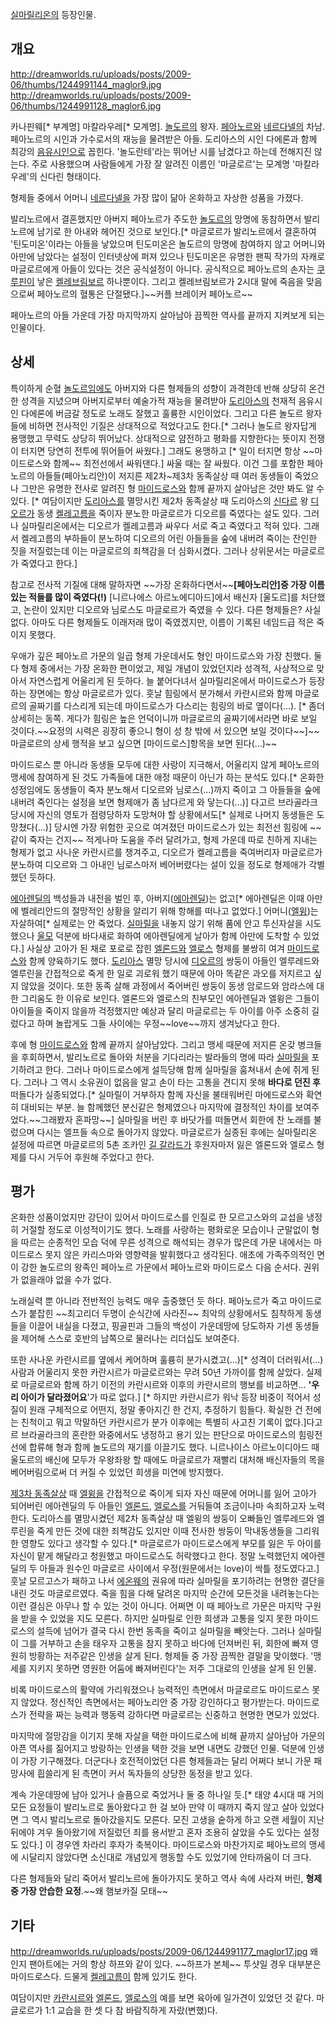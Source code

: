 [[실마릴리온]]의 등장인물. 

== 개요 ==
http://dreamworlds.ru/uploads/posts/2009-06/thumbs/1244991144_maglor9.jpg 
http://dreamworlds.ru/uploads/posts/2009-06/thumbs/1244991128_maglor6.jpg

카나핀웨[* 부계명] 마칼라우레[* 모계명]. [[놀도르]]의 왕자. [[페아노르]]와 [[네르다넬]]의 차남. 페아노르의 시인과 가수로서의 재능을 물려받은 아들. 도리아스의 시인 다에론과 함께 최강의 [[음유시인]]으로 꼽힌다. '놀도란테'라는 뛰어난 시를 남겼다고 하는데 전해지진 않는다. 주로 사용했으며 사람들에게 가장 잘 알려진 이름인 '마글로르'는 모계명 '마칼라우레'의 신다린 형태이다.

형제들 중에서 어머니 [[네르다넬]]을 가장 많이 닮아 온화하고 자상한 성품을 가졌다.

발리노르에서 결혼했지만 아버지 페아노르가 주도한 [[놀도르]]의 망명에 동참하면서 발리노르에 남기로 한 아내와 헤어진 것으로 보인다.[* 마글로르가 발리노르에서 결혼하여 '틴도미온'이라는 아들을 낳았으며 틴도미온은 놀도르의 망명에 참여하지 않고 어머니와 아만에 남았다는 설정이 인터넷상에 퍼져 있으나 틴도미온은 유명한 팬픽 작가의 자캐로 마글로르에게 아들이 있다는 것은 공식설정이 아니다. 공식적으로 페아노르의 손자는 [[쿠루핀]]이 낳은 [[켈레브림보르]] 하나뿐이다. 그리고 켈레브림보르가 2시대 말에 죽음을 맞음으로써 페아노르의 혈통은 단절됐다.]~~커플 브레이커 페아노르~~

페아노르의 아들 가운데 가장 마지막까지 살아남아 끔찍한 역사를 끝까지 지켜보게 되는 인물이다.  

== 상세 ==
특이하게 순혈 [[놀도르]]임에도 아버지와 다른 형제들의 성향이 과격한데 반해 상당히 온건한 성격을 지녔으며 아버지로부터 예술가적 재능을 물려받아 [[도리아스]]의 천재적 음유시인 다에론에 버금갈 정도로 노래도 잘했고 훌륭한 시인이었다. 그리고 다른 놀도르 왕자들에 비하면 전사적인 기질은 상대적으로 적었다고도 한다.[* 그러나 놀도르 왕자답게 용맹했고 무력도 상당히 뛰어났다. 상대적으로 얌전하고 평화를 지향한다는 뜻이지 전쟁이 터지면 당연히 전투에 뛰어들어 싸웠다.]  그래도 용맹하고 [* 일이 터지면 항상 ~~마이드로스와 함께~~ 최전선에서 싸워댄다.] 싸울 때는 잘 싸웠다. 이건 그를 포함한 페아노르의 아들들(페아노리안)이 저지른 제2차~제3차 동족살상 때 여러 동생들이 죽었으나 그만은 유명한 전사로 알려진 형 [[마이드로스]]와 함께 끝까지 살아남은 것만 봐도 알 수 있다. [* 여담이지만 [[도리아스]]를 멸망시킨 제2차 동족살상 때 도리아스의 [[신다르]] 왕 [[디오르]]가 동생 [[켈레고름]]을 죽이자 분노한 마글로르가 디오르를 죽였다는 설도 있다. 그러나 실마릴리온에서는 디오르가 켈레고름과 싸우다 서로 죽고 죽였다고 적혀 있다. 그래서 켈레고름의 부하들이 분노하여 디오르의 어린 아들들을 숲에 내버려 죽이는 잔인한 짓을 저질렀는데 이는 마글로르의 죄책감을 더 심화시켰다. 그러나 상위문서는 마글로르가 죽였다고 한다.] 

참고로 전사적 기질에 대해 말하자면 ~~가장 온화하다면서~~'''[페아노리안]중 가장 이름있는 적들를 많이 죽였다(!)''' [니르나에스 아르노에디아드]에서 배신자 [울도르]를 처단했고, 논란이 있지만 디오르와 님로스도 마글로르가 죽였을 수 있다. 다른 형제들은? 사실 없다. 아마도 다른 형제들도 이래저래 많이 죽였겠지만, 이름이 기록된 네임드급 적은 죽이지 못했다. 

우애가 깊은 페아노르 가문의 일곱 형제 가운데서도 형인 마이드로스와 가장 친했다. 둘 다 형제 중에서는 가장 온화한 편이었고, 제일 개념이 있었던지라 성격적, 사상적으로 맞아서 자연스럽게 어울리게 된 듯하다. 늘 붙어다녀서 실마릴리온에서 마이드로스가 등장하는 장면에는 항상 마글로르가 있다. 훗날 힘링에서 분가해서 카란시르와 함께 마글로르의 골짜기를 다스리게 되는데 마이드로스가 다스리는 힘링의 바로 옆이다(...). [* 좀더 상세히는 동쪽. 게다가 힘링은 높은 언덕이니까 마글로르의 골짜기에서라면 바로 보일 것이다.~~요정의 시력은 굉장히 좋으니 형이 성 창 밖에 서 있으면 보일 것이다~~]~~마글로르의 상세 행적을 보고 싶으면 [마이드로스]항목을 보면 된다(...)~~

마이드로스 뿐 아니라 동생들 모두에 대한 사랑이 지극해서, 어울리지 않게 페아노르의 맹세에 참여하게 된 것도 가족들에 대한 애정 때문이 아닌가 하는 분석도 있다.[* 온화한 성정임에도 동생들이 죽자 분노해서 디오르와 님로스(...)까지 죽이고 그 아들들을 숲에 내버려 죽인다는 설정을 보면 형제애가 좀 남다르게 와 닿는다(...)] 다고르 브라골라크 당시에 자신의 영토가 점령당하자 도망쳐야 할 상황에서도[* 실제로 나머지 동생들은 도망쳤다(...)] 당시엔 가장 위험한 곳으로 여겨졌던 마이드로스가 있는 최전선 힘링에 ~~같이 죽자는 건지~~ 적게나마 도움을 주러 달려가고, 형제 가운데 따로 친하게 지내는 형제가 없고 사나운 카란시르를 챙겨주고, 디오르가 켈레고름을 죽여버리자 마글로르가 분노하여 디오르와 그 아내인 님로스마저 베어버렸다는 설이 있을 정도로 형제애가 각별했던 듯하다.        

[[에아렌딜]]의 백성들과 내전을 벌인 후, 아버지([[에아렌딜]])는 없고[* 에아렌딜은 이때 아만에 벨레리안드의 절망적인 상황을 알리기 위해 항해를 떠나고 없었다.] 어머니([[엘윙]])는 자살하여[* 실제로는 안 죽었다. [[실마릴]]을 내놓지 않기 위해 품에 안고 투신자살을 시도했으나 [[울모]] 덕분에 바다새로 화하여 에아렌딜에게 날아가 함께 아만에 도착할 수 있었다.] 사실상 고아가 된 채로 포로로 잡힌 [[엘론드]]와 [[엘로스]] 형제를 불쌍히 여겨 [[마이드로스]]와 함께 양육하기도 했다. [[도리아스]] 멸망 당시에 [[디오르]]의 쌍둥이 아들인 엘루레드와 엘루린을 간접적으로 죽게 한 일로 괴로워 했기 때문에 아마 똑같은 과오를 저지르고 싶지 않았을 것이다. 또한 동족 살해 과정에서 죽어버린 쌍둥이 동생 암로드와 암라스에 대한 그리움도 한 이유로 보인다. 엘론드와 엘로스의 친부모인 에아렌딜과 엘윙은 그들이 아이들을 죽이지 않을까 걱정했지만 예상과 달리 마글로르는 두 아이를 아주 소중히 길렀다고 하며 놀랍게도 그들 사이에는 우정~~love~~까지 생겨났다고 한다. 

후에 형 [[마이드로스]]와 함께 끝까지 살아남았다. 그리고 맹세 때문에 저지른 온갖 병크들을 후회하면서, 발리노르로 돌아와 처분을 기다리라는 발라들의 명에 따라 [[실마릴]]을 포기하려고 한다. 그러나 마이드로스에게 설득당해 함께 실마릴을 훔쳐내서 손에 쥐게 된다. 그러나 그 역시 소유권이 없음을 알고 손이 타는 고통을 견디지 못해 '''바다로 던진 후''' 떠돌다가 실종되었다.[* 실마릴이 거부하자 함께 자신을 불태워버린 마에드로스와 확연히 대비되는 부분. 늘 함께했던 분신같은 형제였으나 마지막에 결정적인 차이를 보여주었다.~~그래봤자 혼파망~~] 실마릴을 버린 후 바닷가를 떠돌면서 회한에 찬 노래를 불렀으며 다시는 엘프들 속으로 돌아가지 않았다. 마글로르가 실종된 후에는 실마릴리온 설정에 따르면 마글로르의 5촌 조카인 [[길 갈라드]]가 후원자마저 잃은 엘론드와 엘로스 형제를 다시 거두어 후원해 주었다고 한다.
== 평가 ==
온화한 성품이었지만 강단이 있어서 마이드로스를 인질로 한 모르고스와의 교섭을 냉정히 거절할 정도로 이성적이기도 했다. 노래를 사랑하는 평화로운 모습이나 군말없이 형을 따르는 순종적인 모습 덕에 무른 성격으로 해석되는 경우가 많은데 가문 내에서는 마이드로스 못지 않은 카리스마와 영향력을 발휘했다고 생각된다. 애초에 가족주의적인 면이 강한 놀도르의 왕족인 페아노르 가문에서 페아노르와 마이드로스 다음 순서다. 권위가 없을래야 없을 수가 없다. 

노래실력 뿐 아니라 전반적인 능력도 매우 출중했던 듯 하다. 페아노르가 죽고 마이드로스가 붙잡힌 ~~최고리더 두명이 순식간에 사라진~~ 최악의 상황에서도 침착하게 동생들을 이끌어 내실을 다졌고, 핑골핀과 그들의 백성이 가운데땅에 당도하자 기센 동생들을 제어해 스스로 호반의 남쪽으로 물러나는 리더십도 보여준다.

또한 사나운 카란시르를 옆에서 케어하며 훌륭히 분가시켰고(...)[* 성격이 더러워서(...) 사람과 어울리지 못한 카란시르가 마글로르와는 무려 50년 가까이를 함께 살았다. 실제로 마글로르와 함께 하기 이전의 카란시르와 이후의 카란시르의 행보를 비교하면... ''''우리 아이가 달라졌어요''''가 따로 없다.] [* 하지만 카란시르가 워낙 등장 비중이 적어서 성질이 원래 구체적으로 어떤지, 정말 좋아지긴 한 건지, 추정하기 힘들다. 확실한 건 전에는 친척이고 뭐고 막말하던 카란시르가 분가 이후에는 특별히 사고친 기록이 없다.]다고르 브라골라크의 혼란한 와중에서도 냉정하고 용기 있는 판단으로 마이드로스의 힘링전선에 합류해 형과 함께 놀도르의 재기를 이끌기도 했다. 니르나이스 아르노이디아드 때 울도르의 배신에 모두가 우왕좌왕 할 때에도 마글로르가 재빨리 대처해 배신자들의 목을 베어버림으로써 더 커질 수 있었던 희생을 미연에 방지했다. 

[[제3차 동족살상]] 때 [[엘윙]]을 간접적으로 죽이게 되자 자신 때문에 어머니를 잃어 고아가 되어버린 에아렌딜의 두 아들인 [[엘론드]], [[엘로스]]를 거둬들여 조금이나마 속죄하고자 노력한다. 도리아스를 멸망시켰던 제2차 동족살상 때 엘윙의 쌍둥이 오빠들인 엘루레드와 엘루린을 죽게 만든 것에 대한 죄책감도 있지만 이때 전사한 쌍둥이 막내동생들을 그리워한 영향도 있다고 생각할 수 있다.[* 마글로르가 마이드로스에게 부모를 잃은 두 아이를 자신이 맡게 해달라고 청원했고 마이드로스도 허락했다고 한다. 정말 노력했던지 에아렌딜의 두 아들과 원수인 마글로르 사이에서 우정(원문에서는 love)이 싹틀 정도였다고.] 훗날 모르고스가 패하고 나서 [[에온웨]]의 권유에 따라 실마릴을 포기하려는 현명한 결단을 내린 것도 마글로르였다. 죽을 힘을 다해 달려온 마지막 순간에 모든것을 내려놓는다는 이런 결심은 아무나 할 수 있는 것이 아니다. 어쩌면 이 때 페아노르 가문은 마지막 구원을 받을 수 있었을 지도 모른다. 하지만 실마릴로 인한 희생과 고통을 잊지 못한 마이드로스의 설득에 넘어가 결국 다시 한번 동족을 죽이고 실마릴을 빼앗는다. 그러나 실마릴이 그를 거부하고 손을 태우자 고통을 참지 못하고 바다에 던져버린 뒤, 회한에 빠져 영원히 방황하는 저주같은 인생을 살게 된다. 형제들 중 가장 끔찍한 결말을 맞이했다. '맹세를 지키지 못하면 영원한 어둠에 빠져버린다'는 저주 그대로의 인생을 살게 된 인물. 

비록 마이드로스의 활약에 가리워졌으나 능력적인 측면에서 마글로르도 마이드로스 못지 않았다. 정신적인 측면에서는 페아노리안 중 가장 강인하다고 평가받는다. 마이드로스가 전략을 짜는 능력과 행동력 강하다면 마글로르는 신중하고 현명한 면모가 있었다.

마지막에 절망감을 이기지 못해 자살을 택한 마이드로스에 비해 끝까지 살아남아 가문의 아픈 역사를 짊어지고 방랑하는 인생을 택한 것을 보면 내면도 강했던 인물. 덕분에 인생이 가장 기구해졌다. 더군다나 호전적이었던 다른 형제들과는 달리 어쩌다 보니 가문 패망사에 흽쓸리게 된 측면이 커서 독자들의 상당한 동정을 받고 있다.

계속 가운데땅에 남아 있거나 슬픔으로 죽었거나 둘 중 하나일 듯.[* 태양 4시대 때 거의 모든 요정들이 발리노르로 돌아왔다고 한 걸 보아 만약 이 때까지 죽지 않고 살아 있었다면 그 역시 발리노르로 돌아갔을지도 모른다. 모진 고생을 숱하게 하고 오랜 세월이 지난 뒤에야 겨우 돌아왔기에 저질렀던 죄를 용서받고 혼자 조용히 살았을 수도 있다는 설정도 있다.] 이 경우엔 차라리 후자가 축복이다. 마이드로스와 마찬가지로 페아노르의 맹세에 시달리지 않았다면 소신대로 개념있게 행동할 수도 있었기에 안타까움이 더 크다. 

다른 형제들와 달리 죽어서 발리노르에 돌아가지도 못하고 역사 속에 사라져 버린, '''형제 중 가장 안습한 요정'''.~~왜 햄보카질 모태~~

== 기타 ==
http://dreamworlds.ru/uploads/posts/2009-06/1244991177_maglor17.jpg
왜인지 팬아트에는 거의 항상 하프와 같이 있다. ~~하프가 본체~~ 투샷일 경우 대부분은 마이드로스다. 드물게 [[켈레고름]]이 함께 있기도 한다.
   
          
여담이지만 [[카란시르]]와 [[엘론드]], [[엘로스]]의 예를 보면 육아에 일가견이 있었던 것 같다. 마글로르가 1:1 교습을 한 셋 다 참 바람직하게 자랐(변했)다.
